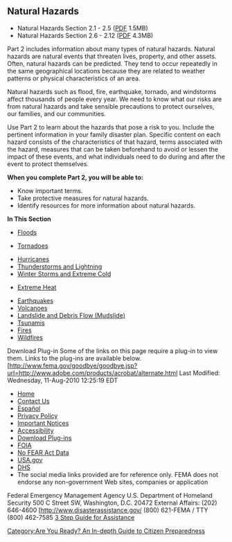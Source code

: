 {{Template:Are You Ready? An In-depth Guide to Citizen Preparedness}}

==Natural Hazards==
* Natural Hazards Section 2.1 - 2.5 ([http://www.fema.gov/pdf/areyouready/natural_hazards_1.pdf PDF] 1.5MB)
* Natural Hazards Section 2.6 - 2.12 ([http://www.fema.gov/pdf/areyouready/natural_hazards_2.pdf PDF] 4.3MB)

Part 2 includes information about many types of natural hazards. Natural hazards are natural events that threaten lives, property, and other assets. Often, natural hazards can be predicted. They tend to occur repeatedly in the same geographical locations because they are related to weather patterns or physical characteristics of an area.

Natural hazards such as flood, fire, earthquake, tornado, and windstorms affect thousands of people every year. We need to know what our risks are from natural hazards and take sensible precautions to protect ourselves, our families, and our communities.

Use Part 2 to learn about the hazards that pose a risk to you. Include the pertinent information in your family disaster plan. Specific content on each hazard consists of the characteristics of that hazard, terms associated with the hazard, measures that can be taken beforehand to avoid or lessen the impact of these events, and what individuals need to do during and after the event to protect themselves.

'''When you complete Part 2, you will be able to:'''
* Know important terms.
* Take protective measures for natural hazards.
* Identify resources for more information about natural hazards.

'''In This Section'''
* [http://www.fema.gov/areyouready/flood.shtm Floods]
* <div>[http://www.fema.gov/areyouready/tornadoes.shtm Tornadoes]</div>
* [http://www.fema.gov/areyouready/hurricanes.shtm Hurricanes]
* [http://www.fema.gov/areyouready/thunderstorms.shtm Thunderstorms and Lightning]
* [http://www.fema.gov/areyouready/winter.shtm Winter Storms and Extreme Cold]
* <div>[http://www.fema.gov/areyouready/heat.shtm Extreme Heat]</div>
* [http://www.fema.gov/areyouready/earthquakes.shtm Earthquakes]
* [http://www.fema.gov/areyouready/volcanoes.shtm Volcanoes]
* [http://www.fema.gov/areyouready/landslide.shtm Landslide and Debris Flow (Mudslide)]
* [http://www.fema.gov/areyouready/tsunamis.shtm Tsunamis]
* [http://www.fema.gov/areyouready/fire.shtm Fires]
* [http://www.fema.gov/areyouready/wildfires.shtm Wildfires]

Download Plug-in
Some of the links on this page require a plug-in to view them. Links to the plug-ins are available below.
[http://www.fema.gov/goodbye/goodbye.jsp?url=http://www.adobe.com/products/acrobat/alternate.html 
Last Modified: Wednesday, 11-Aug-2010 12:25:19 EDT
* [http://www.fema.gov/index.shtm Home]
* [http://www.fema.gov/about/contact/index.shtm Contact Us]
* [http://www.fema.gov/esp/index.shtm Español]
* [http://www.fema.gov/help/privacy.shtm Privacy Policy]
* [http://www.fema.gov/help/index.shtm Important Notices]
* [http://www.fema.gov/help/accessibility.shtm Accessibility]
* [http://www.fema.gov/help/plugins.shtm Download Plug-ins]
* [http://www.fema.gov/help/foia.shtm FOIA]
* [http://www.fema.gov/oer/eeo_data_excel.shtm No FEAR Act Data]
* [http://www.usa.gov/ USA.gov]
* [http://www.dhs.gov/ DHS]
* The social media links provided are for reference only. FEMA does not endorse any non-government Web sites, companies or application
Federal Emergency Management Agency
U.S. Department of Homeland Security
500 C Street SW, Washington, D.C. 20472
External Affairs: (202) 646-4600
[http://www.disasterassistance.gov/ 
(800) 621-FEMA / TTY (800) 462-7585
[http://www.fema.gov/assistance/index.shtm 3 Step Guide for Assistance]
[[Category:Are You Ready? An In-depth Guide to Citizen Preparedness]]